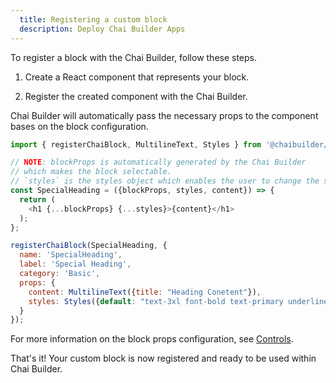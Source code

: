 ```yaml
---
  title: Registering a custom block
  description: Deploy Chai Builder Apps
---
```


To register a block with the Chai Builder, follow these steps.

1. Create a React component that represents your block.

2. Register the created component with the Chai Builder.

Chai Builder will automatically pass the necessary props to the component bases on the block configuration.


```javascript
import { registerChaiBlock, MultilineText, Styles } from '@chaibuilder/blocks';

// NOTE: blockProps is automatically generated by the Chai Builder
// which makes the block selectable.
// `styles` is the styles object which enables the user to change the styles of the block.
const SpecialHeading = ({blockProps, styles, content}) => {
  return (
    <h1 {...blockProps} {...styles}>{content}</h1>
  );
};

registerChaiBlock(SpecialHeading, {
  name: 'SpecialHeading',
  label: 'Special Heading',
  category: 'Basic',
  props: {
    content: MultilineText({title: "Heading Conetent"}),
    styles: Styles({default: "text-3xl font-bold text-primary underline"})
  }
});

```
For more information on the block props configuration, see [Controls](/contorls/overview).

That's it! Your custom block is now registered and ready to be used within Chai Builder.